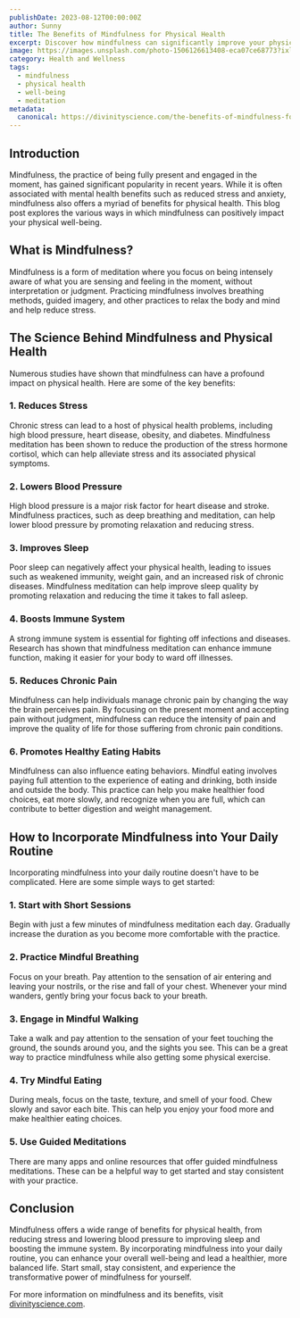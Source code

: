 ```yaml
---
publishDate: 2023-08-12T00:00:00Z
author: Sunny
title: The Benefits of Mindfulness for Physical Health
excerpt: Discover how mindfulness can significantly improve your physical health and overall well-being. Learn about the science-backed benefits and practical tips for incorporating mindfulness into your daily routine.
image: https://images.unsplash.com/photo-1506126613408-eca07ce68773?ixlib=rb-4.0.3&ixid=M3wxMjA3fDB8MHxwaG90by1wYWdlfHx8fGVufDB8fHx8fA%3D%3D&auto=format&fit=crop&w=1999&q=80
category: Health and Wellness
tags:
  - mindfulness
  - physical health
  - well-being
  - meditation
metadata:
  canonical: https://divinityscience.com/the-benefits-of-mindfulness-for-physical-health
---
```


## Introduction

Mindfulness, the practice of being fully present and engaged in the moment, has gained significant popularity in recent years. While it is often associated with mental health benefits such as reduced stress and anxiety, mindfulness also offers a myriad of benefits for physical health. This blog post explores the various ways in which mindfulness can positively impact your physical well-being.

## What is Mindfulness?

Mindfulness is a form of meditation where you focus on being intensely aware of what you are sensing and feeling in the moment, without interpretation or judgment. Practicing mindfulness involves breathing methods, guided imagery, and other practices to relax the body and mind and help reduce stress.

## The Science Behind Mindfulness and Physical Health

Numerous studies have shown that mindfulness can have a profound impact on physical health. Here are some of the key benefits:

### 1. Reduces Stress

Chronic stress can lead to a host of physical health problems, including high blood pressure, heart disease, obesity, and diabetes. Mindfulness meditation has been shown to reduce the production of the stress hormone cortisol, which can help alleviate stress and its associated physical symptoms.

### 2. Lowers Blood Pressure

High blood pressure is a major risk factor for heart disease and stroke. Mindfulness practices, such as deep breathing and meditation, can help lower blood pressure by promoting relaxation and reducing stress.

### 3. Improves Sleep

Poor sleep can negatively affect your physical health, leading to issues such as weakened immunity, weight gain, and an increased risk of chronic diseases. Mindfulness meditation can help improve sleep quality by promoting relaxation and reducing the time it takes to fall asleep.

### 4. Boosts Immune System

A strong immune system is essential for fighting off infections and diseases. Research has shown that mindfulness meditation can enhance immune function, making it easier for your body to ward off illnesses.

### 5. Reduces Chronic Pain

Mindfulness can help individuals manage chronic pain by changing the way the brain perceives pain. By focusing on the present moment and accepting pain without judgment, mindfulness can reduce the intensity of pain and improve the quality of life for those suffering from chronic pain conditions.

### 6. Promotes Healthy Eating Habits

Mindfulness can also influence eating behaviors. Mindful eating involves paying full attention to the experience of eating and drinking, both inside and outside the body. This practice can help you make healthier food choices, eat more slowly, and recognize when you are full, which can contribute to better digestion and weight management.

## How to Incorporate Mindfulness into Your Daily Routine

Incorporating mindfulness into your daily routine doesn't have to be complicated. Here are some simple ways to get started:

### 1. Start with Short Sessions

Begin with just a few minutes of mindfulness meditation each day. Gradually increase the duration as you become more comfortable with the practice.

### 2. Practice Mindful Breathing

Focus on your breath. Pay attention to the sensation of air entering and leaving your nostrils, or the rise and fall of your chest. Whenever your mind wanders, gently bring your focus back to your breath.

### 3. Engage in Mindful Walking

Take a walk and pay attention to the sensation of your feet touching the ground, the sounds around you, and the sights you see. This can be a great way to practice mindfulness while also getting some physical exercise.

### 4. Try Mindful Eating

During meals, focus on the taste, texture, and smell of your food. Chew slowly and savor each bite. This can help you enjoy your food more and make healthier eating choices.

### 5. Use Guided Meditations

There are many apps and online resources that offer guided mindfulness meditations. These can be a helpful way to get started and stay consistent with your practice.

## Conclusion

Mindfulness offers a wide range of benefits for physical health, from reducing stress and lowering blood pressure to improving sleep and boosting the immune system. By incorporating mindfulness into your daily routine, you can enhance your overall well-being and lead a healthier, more balanced life. Start small, stay consistent, and experience the transformative power of mindfulness for yourself.

For more information on mindfulness and its benefits, visit [divinityscience.com](https://divinityscience.com).

